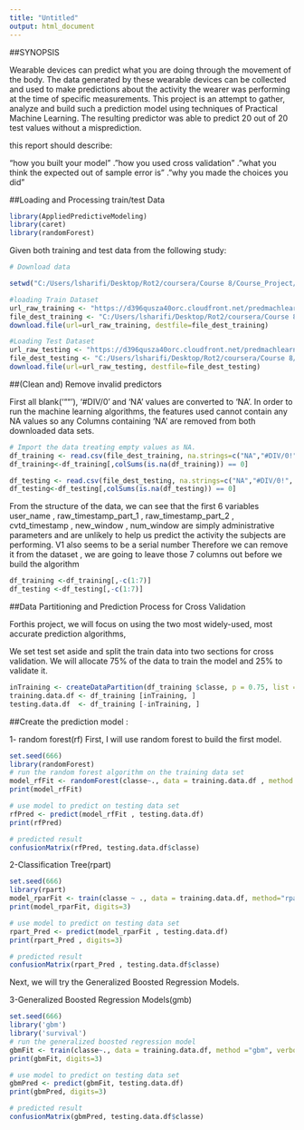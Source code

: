 ```yaml
---
title: "Untitled"
output: html_document
---
```

##SYNOPSIS

Wearable devices can predict what you are doing through the movement of the body. The data generated by these wearable devices can be collected and used to make predictions about the activity the wearer was performing at the time of specific measurements. This project is an attempt to gather, analyze and build such a prediction model using techniques of Practical Machine Learning. The resulting predictor was able to predict 20 out of 20 test values without a misprediction.

 this report should describe:
 
 "how you built your model"
."how you used cross validation"
."what you think the expected out of sample error is"
."why you made the choices you did"

##Loading and Processing train/test Data


```r
library(AppliedPredictiveModeling)
library(caret)
library(randomForest)
```

Given both training and test data from the following study:

```r

# Download data

setwd("C:/Users/lsharifi/Desktop/Rot2/coursera/Course 8/Course_Project/")

#loading Train Dataset
url_raw_training <- "https://d396qusza40orc.cloudfront.net/predmachlearn/pml-training.csv"
file_dest_training <- "C:/Users/lsharifi/Desktop/Rot2/coursera/Course 8/Course_Project/pml-training.csv"
download.file(url=url_raw_training, destfile=file_dest_training)

#Loading Test Dataset
url_raw_testing <- "https://d396qusza40orc.cloudfront.net/predmachlearn/pml-testing.csv"
file_dest_testing <- "C:/Users/lsharifi/Desktop/Rot2/coursera/Course 8/Course_Project/pml-testing.csv"
download.file(url=url_raw_testing, destfile=file_dest_testing)


```

##(Clean and) Remove invalid predictors

First all blank('""'), '#DIV/0' and 'NA' values are converted to 'NA'. In order to run the machine learning algorithms, the features used cannot contain any  NA  values so any Columns containing 'NA' are removed from both downloaded data sets.

```r

# Import the data treating empty values as NA.
df_training <- read.csv(file_dest_training, na.strings=c("NA","#DIV/0!", ""), header=TRUE)
df_training<-df_training[,colSums(is.na(df_training)) == 0]

df_testing <- read.csv(file_dest_testing, na.strings=c("NA","#DIV/0!", ""), header=TRUE)
df_testing<-df_testing[,colSums(is.na(df_testing)) == 0]

```

From the structure of the data, we can see that the first 6 variables user_name ,  raw_timestamp_part_1 ,  raw_timestamp_part_2 ,  cvtd_timestamp ,  new_window ,  num_window  are simply administrative parameters and are unlikely to help us predict the activity the subjects are performing. V1 also seems to be a serial number Therefore we can remove it from the dataset , we are going to leave those 7 columns out before we build the algorithm

```r

df_training <-df_training[,-c(1:7)]
df_testing <-df_testing[,-c(1:7)]

```


##Data Partitioning and Prediction Process for Cross Validation

Forthis project, we will focus on using the two most widely-used, most accurate prediction algorithms,

We set  test  set aside and split the  train  data into two sections for cross validation. We will allocate 75% of the data to train the model and 25% to validate it.

```r
inTraining <- createDataPartition(df_training $classe, p = 0.75, list = FALSE)
training.data.df <- df_training [inTraining, ]
testing.data.df  <- df_training [-inTraining, ]

```

##Create the prediction model :

1- random forest(rf)
First, I will use random forest to build the first model. 

```r
set.seed(666)
library(randomForest)
# run the random forest algorithm on the training data set
model_rfFit <- randomForest(classe~., data = training.data.df , method ="rf", prox = TRUE)
print(model_rfFit)

# use model to predict on testing data set
rfPred <- predict(model_rfFit , testing.data.df)
print(rfPred)

# predicted result
confusionMatrix(rfPred, testing.data.df$classe)

```


2-Classification Tree(rpart)

```r
set.seed(666)
library(rpart)
model_rparFit <- train(classe ~ ., data = training.data.df, method="rpart")
print(model_rparFit, digits=3)

# use model to predict on testing data set
rpart_Pred <- predict(model_rparFit , testing.data.df)
print(rpart_Pred , digits=3)

# predicted result
confusionMatrix(rpart_Pred , testing.data.df$classe)

```

Next, we will try the Generalized Boosted Regression Models.

3-Generalized Boosted Regression Models(gmb)

```r
set.seed(666)
library('gbm')
library('survival')
# run the generalized boosted regression model
gbmFit <- train(classe~., data = training.data.df, method ="gbm", verbose = FALSE)
print(gbmFit, digits=3)

# use model to predict on testing data set
gbmPred <- predict(gbmFit, testing.data.df)
print(gbmPred, digits=3)

# predicted result
confusionMatrix(gbmPred, testing.data.df$classe)

```


